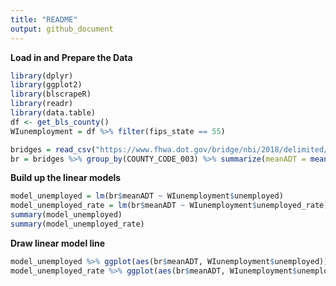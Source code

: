 ```yaml
---
title: "README"
output: github_document
---
```


**Load in and Prepare the Data**

```r
library(dplyr)
library(ggplot2)
library(blscrapeR)
library(readr)
library(data.table)
df <- get_bls_county()
WIunemployment = df %>% filter(fips_state == 55)

bridges = read_csv("https://www.fhwa.dot.gov/bridge/nbi/2018/delimited/WI18.txt")
br = bridges %>% group_by(COUNTY_CODE_003) %>% summarize(meanADT = mean(ADT_029)) %>% left_join(WIunemployment,by = c("COUNTY_CODE_003" = "fips_county"))
```

**Build up the linear models**

```r
model_unemployed = lm(br$meanADT ~ WIunemployment$unemployed)
model_unemployed_rate = lm(br$meanADT ~ WIunemployment$unemployed_rate)
summary(model_unemployed)
summary(model_unemployed_rate)
```

**Draw linear model line**

```r
model_unemployed %>% ggplot(aes(br$meanADT, WIunemployment$unemployed)) + geom_point() + geom_smooth(method = "lm") + labs(x = "Average ADT", y = "Unemployed Number")
model_unemployed_rate %>% ggplot(aes(br$meanADT, WIunemployment$unemployed_rate)) + geom_point() + geom_smooth(method = "lm") + labs(x = "Average ADT", y = "Unemployed Rate")
```